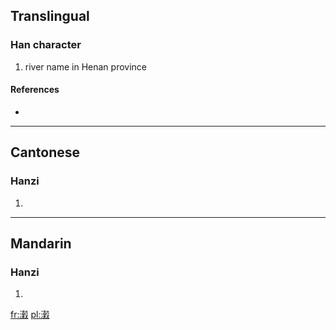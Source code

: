 ==Translingual==

===Han character===
{{Han char|rn=85|rad=水|as=15|sn=18|four=3714<sub>7</sub>|canj=水土木水 (EGDE), X水土木水 (XEGDE)}}

# river name in Henan province

====References====
* {{Han ref|kx=0659.291|dkj=18615|hdz=31776.070|uh=7014|ud=28692|bh=EFF0|bd=61424}}

----

==Cantonese==

===Hanzi===
{{yue-hanzi|jyut=|y=guk1}}

# {{defn|Cantonese|sort=水15}}

----

==Mandarin==

===Hanzi===
{{cmn-hanzi|pin=[[gǔ]] ([[gu3]])|wg=ku<sup>3</sup>}}

# {{defn|Mandarin|sort=水15}}

[[fr:瀔]]
[[pl:瀔]]